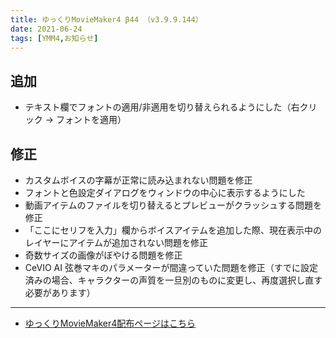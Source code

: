 ```yaml
---
title: ゆっくりMovieMaker4 β44 （v3.9.9.144）
date: 2021-06-24
tags: [YMM4,お知らせ]
---
```

## 追加
- テキスト欄でフォントの適用/非適用を切り替えられるようにした（右クリック → フォントを適用）
## 修正
- カスタムボイスの字幕が正常に読み込まれない問題を修正
- フォントと色設定ダイアログをウィンドウの中心に表示するようにした
- 動画アイテムのファイルを切り替えるとプレビューがクラッシュする問題を修正
- 「ここにセリフを入力」欄からボイスアイテムを追加した際、現在表示中のレイヤーにアイテムが追加されない問題を修正
- 奇数サイズの画像がぼやける問題を修正
- CeVIO AI 弦巻マキのパラメーターが間違っていた問題を修正（すでに設定済みの場合、キャラクターの声質を一旦別のものに変更し、再度選択し直す必要があります）
---

- [ゆっくりMovieMaker4配布ページはこちら](/ymm4/)